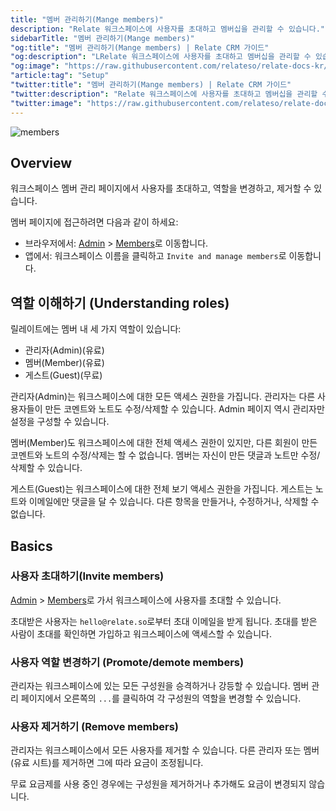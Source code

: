 ```yaml
---
title: "멤버 관리하기(Mange members)"
description: "Relate 워크스페이스에 사용자를 초대하고 멤버십을 관리할 수 있습니다."
sidebarTitle: "멤버 관리하기(Mange members)"
"og:title": "멤버 관리하기(Mange members) | Relate CRM 가이드"
"og:description": "LRelate 워크스페이스에 사용자를 초대하고 멤버십을 관리할 수 있습니다."
"og:image": "https://raw.githubusercontent.com/relateso/relate-docs-kr/main/docs/images/setup/manage-members.png"
"article:tag": "Setup"
"twitter:title": "멤버 관리하기(Mange members) | Relate CRM 가이드"
"twitter:description": "Relate 워크스페이스에 사용자를 초대하고 멤버십을 관리할 수 있습니다."
"twitter:image": "https://raw.githubusercontent.com/relateso/relate-docs-kr/main/docs/images/setup/manage-members.png"
---
```


![members](/images/setup/manage-members.png)

## Overview
워크스페이스 멤버 관리 페이지에서 사용자를 초대하고, 역할을 변경하고, 제거할 수 있습니다.

멤버 페이지에 접근하려면 다음과 같이 하세요:
- 브라우저에서: [Admin](https://admin.relate.so/) > [Members](https://admin.relate.so/workspaces/manage_members)로 이동합니다.
- 앱에서: 워크스페이스 이름을 클릭하고 `Invite and manage members`로 이동합니다.

## 역할 이해하기 (Understanding roles)
릴레이트에는 멤버 내 세 가지 역할이 있습니다:
- 관리자(Admin)(유료)
- 멤버(Member)(유료)
- 게스트(Guest)(무료)

관리자(Admin)는 워크스페이스에 대한 모든 액세스 권한을 가집니다. 관리자는 다른 사용자들이 만든 코멘트와 노트도 수정/삭제할 수 있습니다. Admin 페이지 역시 관리자만 설정을 구성할 수 있습니다.

멤버(Member)도 워크스페이스에 대한 전체 액세스 권한이 있지만, 다른 회원이 만든 코멘트와 노트의 수정/삭제는 할 수 없습니다. 멤버는 자신이 만든 댓글과 노트만 수정/삭제할 수 있습니다.

게스트(Guest)는 워크스페이스에 대한 전체 보기 액세스 권한을 가집니다. 게스트는 노트와 이메일에만 댓글을 달 수 있습니다. 다른 항목을 만들거나, 수정하거나, 삭제할 수 없습니다.

## Basics

### 사용자 초대하기(Invite members)
[Admin](https://admin.relate.so/) > [Members](https://admin.relate.so/workspaces/manage_members)로 가서 워크스페이스에 사용자를 초대할 수 있습니다.

초대받은 사용자는 `hello@relate.so`로부터 초대 이메일을 받게 됩니다. 초대를 받은 사람이 초대를 확인하면 가입하고 워크스페이스에 액세스할 수 있습니다.

### 사용자 역할 변경하기 (Promote/demote members)
관리자는 워크스페이스에 있는 모든 구성원을 승격하거나 강등할 수 있습니다. 멤버 관리 페이지에서 오른쪽의 `...`를 클릭하여 각 구성원의 역할을 변경할 수 있습니다.

### 사용자 제거하기 (Remove members)
관리자는 워크스페이스에서 모든 사용자를 제거할 수 있습니다. 다른 관리자 또는 멤버(유료 시트)를 제거하면 그에 따라 요금이 조정됩니다.

무료 요금제를 사용 중인 경우에는 구성원을 제거하거나 추가해도 요금이 변경되지 않습니다.
